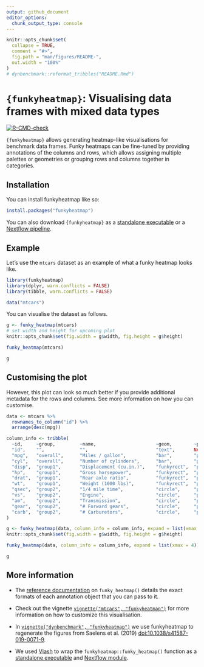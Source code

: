 ```yaml
---
output: github_document
editor_options: 
  chunk_output_type: console
---
```


<!-- README.md is generated from README.Rmd. Please edit that file -->

```r
knitr::opts_chunk$set(
  collapse = TRUE,
  comment = "#>",
  fig.path = "man/figures/README-",
  out.width = "100%"
)
# dynbenchmark::reformat_tribbles("README.Rmd")
```

# `{funkyheatmap}`: Visualising data frames with mixed data types

<!-- badges: start -->
[![R-CMD-check](https://github.com/dynverse/funkyheatmap/actions/workflows/R-CMD-check.yaml/badge.svg)](https://github.com/dynverse/funkyheatmap/actions/workflows/R-CMD-check.yaml)
<!-- badges: end -->

`{funkyheatmap}` allows generating heatmap-like visualisations for benchmark data 
frames. Funky heatmaps can be fine-tuned by providing annotations of the 
columns and rows, which allows assigning multiple palettes or geometries
or grouping rows and columns together in categories.

## Installation

You can install funkyheatmap like so:

``` r
install.packages("funkyheatmap")
```

You can also download `{funkyheatmap}` as a [standalone executable](http://funkyheatmap.dynverse.org/articles/executable.html) 
or a [Nextflow pipeline](http://funkyheatmap.dynverse.org/articles/nextflow.html).

## Example

Let's use the `mtcars` dataset as an example of what a funky heatmap looks like.

```r
library(funkyheatmap)
library(dplyr, warn.conflicts = FALSE)
library(tibble, warn.conflicts = FALSE)

data("mtcars")
```

You can visualise the dataset as follows.

```r
g <- funky_heatmap(mtcars)
# set width and height for upcoming plot
knitr::opts_chunk$set(fig.width = g$width, fig.height = g$height)
```

```r
funky_heatmap(mtcars)
```

```r
g
```

## Customising the plot
However, this plot can look so much better if you provide additional metadata
for the rows and columns. See more information on how you can customise.

```r
data <- mtcars %>%
  rownames_to_column("id") %>%
  arrange(desc(mpg))

column_info <- tribble(
  ~id,     ~group,         ~name,                      ~geom,        ~palette,    ~options,
  "id",    "",             "",                         "text",       NA,          list(hjust = 0, width = 6),
  "mpg",   "overall",      "Miles / gallon",           "bar",        "palette1",  list(width = 4, legend = FALSE),
  "cyl",   "overall",      "Number of cylinders",      "bar",        "palette2",  list(width = 4, legend = FALSE),
  "disp",  "group1",       "Displacement (cu.in.)",    "funkyrect",  "palette1",  lst(),
  "hp",    "group1",       "Gross horsepower",         "funkyrect",  "palette1",  lst(),
  "drat",  "group1",       "Rear axle ratio",          "funkyrect",  "palette1",  lst(),
  "wt",    "group1",       "Weight (1000 lbs)",        "funkyrect",  "palette1",  lst(),
  "qsec",  "group2",       "1/4 mile time",            "circle",     "palette2",  lst(),
  "vs",    "group2",       "Engine",                   "circle",     "palette2",  lst(),
  "am",    "group2",       "Transmission",             "circle",     "palette2",  lst(),
  "gear",  "group2",       "# Forward gears",          "circle",     "palette2",  lst(),
  "carb",  "group2",       "# Carburetors",            "circle",     "palette2",  lst()
)
```

```r
g <- funky_heatmap(data, column_info = column_info, expand = list(xmax = 4))
knitr::opts_chunk$set(fig.width = g$width, fig.height = g$height)
```

```r
funky_heatmap(data, column_info = column_info, expand = list(xmax = 4))
```

```r
g
```

## More information 
  
* The [reference documentation](http://funkyheatmap.dynverse.org/reference/index.html)
  on `funky_heatmap()` details the exact formats of each annotation object that you can pass to it.

* Check out the vignette [`vignette("mtcars", "funkyheatmap")`](http://funkyheatmap.dynverse.org/articles/mtcars.html)
  for more information on how to customize this visualisation.

* In [`vignette("dynbenchmark", "funkyheatmap")`](http://funkyheatmap.dynverse.org/articles/dynbenchmark.html) we 
  use funkyheatmap to regenerate the figures from Saelens et al. (2019)
  [doi:10.1038/s41587-019-0071-9](https://doi.org/10.1038/s41587-019-0071-9).

* We used [Viash](https://viash.io) to wrap the `funkyheatmap::funky_heatmap()` function
  as a [standalone executable](http://funkyheatmap.dynverse.org/articles/executable.html) and
  [Nextflow module](http://funkyheatmap.dynverse.org/articles/nextflow.html).
